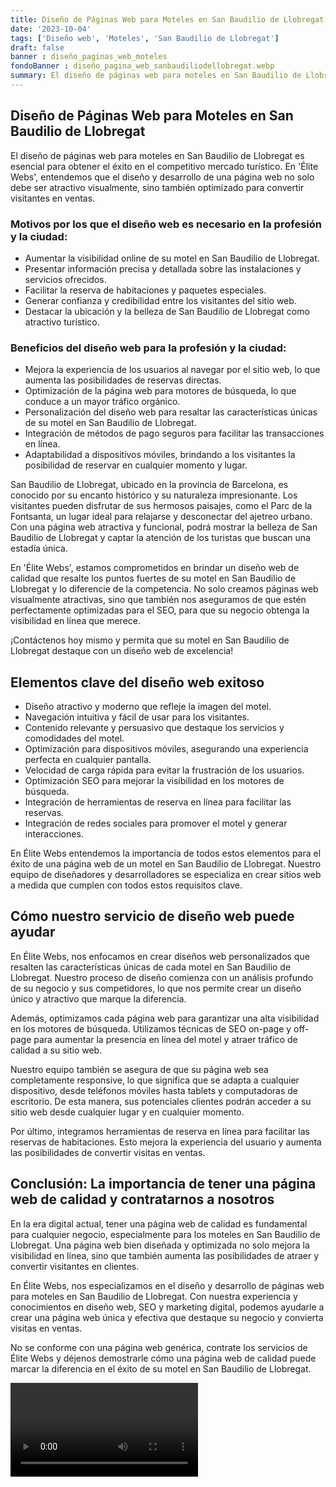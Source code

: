 ```yaml
---
title: Diseño de Páginas Web para Moteles en San Baudilio de Llobregat
date: '2023-10-04'
tags: ['Diseño web', 'Moteles', 'San Baudilio de Llobregat']
draft: false
banner : diseño_paginas_web_moteles
fondoBanner : diseño_pagina_web_sanbaudiliodellobregat.webp
summary: El diseño de páginas web para moteles en San Baudilio de Llobregat es esencial para obtener el éxito en el competitivo mercado turístico. En 'Élite Webs', entendemos que el diseño y desarrollo de una página web no solo debe ser atractivo visualmente, sino también optimizado para convertir visitantes en ventas.
---
```


## Diseño de Páginas Web para Moteles en San Baudilio de Llobregat

El diseño de páginas web para moteles en San Baudilio de Llobregat es esencial para obtener el éxito en el competitivo mercado turístico. En 'Élite Webs', entendemos que el diseño y desarrollo de una página web no solo debe ser atractivo visualmente, sino también optimizado para convertir visitantes en ventas.

### Motivos por los que el diseño web es necesario en la profesión y la ciudad:
- Aumentar la visibilidad online de su motel en San Baudilio de Llobregat.
- Presentar información precisa y detallada sobre las instalaciones y servicios ofrecidos.
- Facilitar la reserva de habitaciones y paquetes especiales.
- Generar confianza y credibilidad entre los visitantes del sitio web.
- Destacar la ubicación y la belleza de San Baudilio de Llobregat como atractivo turístico.

### Beneficios del diseño web para la profesión y la ciudad:
- Mejora la experiencia de los usuarios al navegar por el sitio web, lo que aumenta las posibilidades de reservas directas.
- Optimización de la página web para motores de búsqueda, lo que conduce a un mayor tráfico orgánico.
- Personalización del diseño web para resaltar las características únicas de su motel en San Baudilio de Llobregat.
- Integración de métodos de pago seguros para facilitar las transacciones en línea.
- Adaptabilidad a dispositivos móviles, brindando a los visitantes la posibilidad de reservar en cualquier momento y lugar.

San Baudilio de Llobregat, ubicado en la provincia de Barcelona, ​​es conocido por su encanto histórico y su naturaleza impresionante. Los visitantes pueden disfrutar de sus hermosos paisajes, como el Parc de la Fontsanta, un lugar ideal para relajarse y desconectar del ajetreo urbano. Con una página web atractiva y funcional, podrá mostrar la belleza de San Baudilio de Llobregat y captar la atención de los turistas que buscan una estadía única.

En 'Élite Webs', estamos comprometidos en brindar un diseño web de calidad que resalte los puntos fuertes de su motel en San Baudilio de Llobregat y lo diferencie de la competencia. No solo creamos páginas web visualmente atractivas, sino que también nos aseguramos de que estén perfectamente optimizadas para el SEO, para que su negocio obtenga la visibilidad en línea que merece.

¡Contáctenos hoy mismo y permita que su motel en San Baudilio de Llobregat destaque con un diseño web de excelencia!

<GifSeo />

<Cta />

## Elementos clave del diseño web exitoso

- Diseño atractivo y moderno que refleje la imagen del motel.
- Navegación intuitiva y fácil de usar para los visitantes.
- Contenido relevante y persuasivo que destaque los servicios y comodidades del motel.
- Optimización para dispositivos móviles, asegurando una experiencia perfecta en cualquier pantalla.
- Velocidad de carga rápida para evitar la frustración de los usuarios.
- Optimización SEO para mejorar la visibilidad en los motores de búsqueda.
- Integración de herramientas de reserva en línea para facilitar las reservas.
- Integración de redes sociales para promover el motel y generar interacciones.

En Élite Webs entendemos la importancia de todos estos elementos para el éxito de una página web de un motel en San Baudilio de Llobregat. Nuestro equipo de diseñadores y desarrolladores se especializa en crear sitios web a medida que cumplen con todos estos requisitos clave.

## Cómo nuestro servicio de diseño web puede ayudar

En Élite Webs, nos enfocamos en crear diseños web personalizados que resalten las características únicas de cada motel en San Baudilio de Llobregat. Nuestro proceso de diseño comienza con un análisis profundo de su negocio y sus competidores, lo que nos permite crear un diseño único y atractivo que marque la diferencia.

Además, optimizamos cada página web para garantizar una alta visibilidad en los motores de búsqueda. Utilizamos técnicas de SEO on-page y off-page para aumentar la presencia en línea del motel y atraer tráfico de calidad a su sitio web.

Nuestro equipo también se asegura de que su página web sea completamente responsive, lo que significa que se adapta a cualquier dispositivo, desde teléfonos móviles hasta tablets y computadoras de escritorio. De esta manera, sus potenciales clientes podrán acceder a su sitio web desde cualquier lugar y en cualquier momento.

Por último, integramos herramientas de reserva en línea para facilitar las reservas de habitaciones. Esto mejora la experiencia del usuario y aumenta las posibilidades de convertir visitas en ventas.

## Conclusión: La importancia de tener una página web de calidad y contratarnos a nosotros

En la era digital actual, tener una página web de calidad es fundamental para cualquier negocio, especialmente para los moteles en San Baudilio de Llobregat. Una página web bien diseñada y optimizada no solo mejora la visibilidad en línea, sino que también aumenta las posibilidades de atraer y convertir visitantes en clientes.

En Élite Webs, nos especializamos en el diseño y desarrollo de páginas web para moteles en San Baudilio de Llobregat. Con nuestra experiencia y conocimientos en diseño web, SEO y marketing digital, podemos ayudarle a crear una página web única y efectiva que destaque su negocio y convierta visitas en ventas.

No se conforme con una página web genérica, contrate los servicios de Élite Webs y déjenos demostrarle cómo una página web de calidad puede marcar la diferencia en el éxito de su motel en San Baudilio de Llobregat.

<Video />

<CtaBot job='Moteles' city='San Baudilio de Llobregat'/>

<Gmaps query='San Baudilio de Llobregat+españa+maps' />